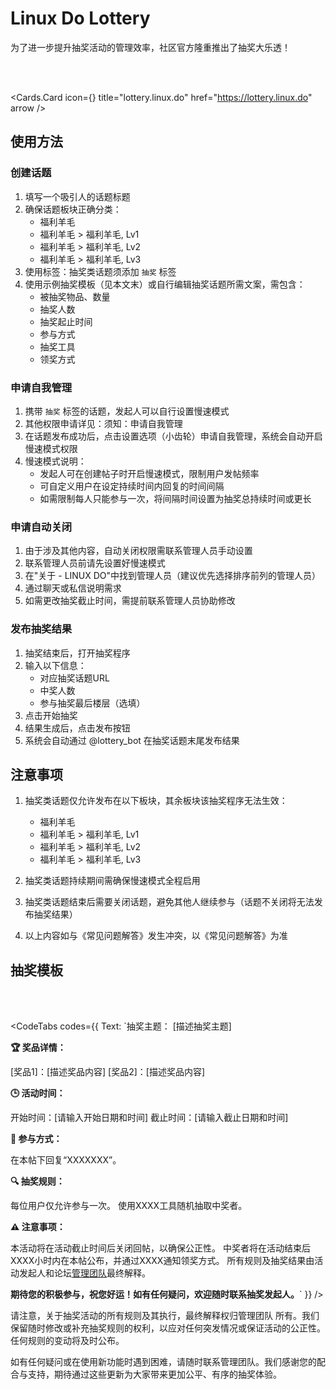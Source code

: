 <br></br>


# Linux Do Lottery

为了进一步提升抽奖活动的管理效率，社区官方隆重推出了抽奖大乐透！

<br></br>

<Cards.Card
  icon={<Send animateOnHover />}
  title="lottery.linux.do"
  href="https://lottery.linux.do"
  arrow
/>

## 使用方法

### 创建话题

1. 填写一个吸引人的话题标题
2. 确保话题板块正确分类：
   - 福利羊毛
   - 福利羊毛 > 福利羊毛, Lv1
   - 福利羊毛 > 福利羊毛, Lv2
   - 福利羊毛 > 福利羊毛, Lv3
3. 使用标签：抽奖类话题须添加 `抽奖` 标签
4. 使用示例抽奖模板（见本文末）或自行编辑抽奖话题所需文案，需包含：
   - 被抽奖物品、数量
   - 抽奖人数
   - 抽奖起止时间
   - 参与方式
   - 抽奖工具
   - 领奖方式

### 申请自我管理

1. 携带 `抽奖` 标签的话题，发起人可以自行设置慢速模式
2. 其他权限申请详见：须知：申请自我管理
3. 在话题发布成功后，点击设置选项（小齿轮）申请自我管理，系统会自动开启慢速模式权限
4. 慢速模式说明：
   - 发起人可在创建帖子时开启慢速模式，限制用户发帖频率
   - 可自定义用户在设定持续时间内回复的时间间隔
   - 如需限制每人只能参与一次，将间隔时间设置为抽奖总持续时间或更长

### 申请自动关闭

1. 由于涉及其他内容，自动关闭权限需联系管理人员手动设置
2. 联系管理人员前请先设置好慢速模式
3. 在"关于 - LINUX DO"中找到管理人员（建议优先选择排序前列的管理人员）
4. 通过聊天或私信说明需求
5. 如需更改抽奖截止时间，需提前联系管理人员协助修改

### 发布抽奖结果

1. 抽奖结束后，打开抽奖程序
2. 输入以下信息：
   - 对应抽奖话题URL
   - 中奖人数
   - 参与抽奖最后楼层（选填）
3. 点击开始抽奖
4. 结果生成后，点击发布按钮
5. 系统会自动通过 @lottery_bot 在抽奖话题末尾发布结果

## 注意事项

1. 抽奖类话题仅允许发布在以下板块，其余板块该抽奖程序无法生效：
   - 福利羊毛
   - 福利羊毛 > 福利羊毛, Lv1
   - 福利羊毛 > 福利羊毛, Lv2
   - 福利羊毛 > 福利羊毛, Lv3

2. 抽奖类话题持续期间需确保慢速模式全程启用

3. 抽奖类话题结束后需要关闭话题，避免其他人继续参与（话题不关闭将无法发布抽奖结果）

4. 以上内容如与《常见问题解答》发生冲突，以《常见问题解答》为准

## 抽奖模板

<br></br>

<CodeTabs
  codes={{
    Text: `抽奖主题： [描述抽奖主题]

**🏆 奖品详情：**

[奖品1]：[描述奖品内容]
[奖品2]：[描述奖品内容]

**🕒 活动时间：**

开始时间：[请输入开始日期和时间]
截止时间：[请输入截止日期和时间]

**📝 参与方式：**

在本帖下回复“XXXXXXX”。

**🔍 抽奖规则：**

每位用户仅允许参与一次。
使用XXXX工具随机抽取中奖者。

**⚠️ 注意事项：**

本活动将在活动截止时间后关闭回帖，以确保公正性。
中奖者将在活动结束后XXXX小时内在本帖公布，并通过XXXX通知领奖方式。
所有规则及抽奖结果由活动发起人和论坛[管理团队](https://linux.do/about)最终解释。

**期待您的积极参与，祝您好运！如有任何疑问，欢迎随时联系抽奖发起人。**`
  }}
/>

请注意，关于抽奖活动的所有规则及其执行，最终解释权归管理团队 所有。我们保留随时修改或补充抽奖规则的权利，以应对任何突发情况或保证活动的公正性。任何规则的变动将及时公布。

如有任何疑问或在使用新功能时遇到困难，请随时联系管理团队。我们感谢您的配合与支持，期待通过这些更新为大家带来更加公平、有序的抽奖体验。